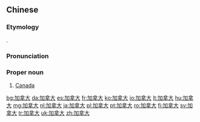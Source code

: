==Chinese==
{{zh-forms|gloss=-}}

===Etymology===
{{bor|zh|en|Canada}}.

===Pronunciation===
{{zh-pron
|m=Jiānádà
|c=gaa1 naa4 daai6
|c-t=ga1 na3 ai5*
|h=pfs=Kâ-nâ-thai
|mn=xm,qz,tw:Ka-ná-tāi/zz:Kee-ná-tāi
|w=1ka na da
|cat=pn
}}

===Proper noun===
{{zh-proper noun}}

# [[Canada]]

{{zh-cat|Countries}}

[[bg:加拿大]]
[[da:加拿大]]
[[es:加拿大]]
[[fr:加拿大]]
[[ko:加拿大]]
[[io:加拿大]]
[[lt:加拿大]]
[[hu:加拿大]]
[[mg:加拿大]]
[[nl:加拿大]]
[[ja:加拿大]]
[[pl:加拿大]]
[[pt:加拿大]]
[[ro:加拿大]]
[[fi:加拿大]]
[[sv:加拿大]]
[[tr:加拿大]]
[[uk:加拿大]]
[[zh:加拿大]]